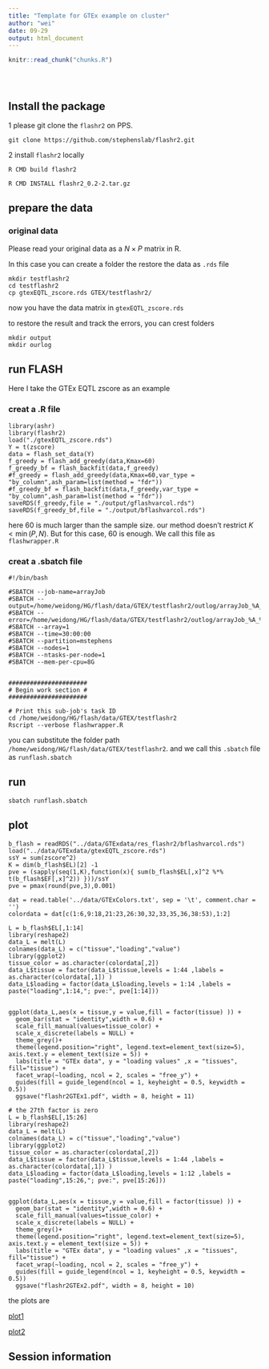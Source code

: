 ```yaml
---
title: "Template for GTEx example on cluster"
author: "wei"
date: 09-29
output: html_document
---
```


<!-- The file analysis/chunks.R contains chunks that define default settings
shared across the workflowr files. -->
```r
knitr::read_chunk("chunks.R")
```

<!-- Update knitr chunk options -->
```r
```

<!-- Insert the date the file was last updated -->
```r
```

<!-- Insert the code version (Git commit SHA1) if Git repository exists and R
 package git2r is installed -->
```r
```

<!-- Add your analysis here -->

## Install the package

1 please git clone the `flashr2` on PPS.

`git clone https://github.com/stephenslab/flashr2.git`

2 install `flashr2` locally

`R CMD build flashr2`

`R CMD INSTALL flashr2_0.2-2.tar.gz`


## prepare the data

### original data 

Please read your original data as a $N \times P$ matrix in R.

In this case you can create a folder the restore the data as `.rds` file

```
mkdir testflashr2
cd testflashr2
cp gtexEQTL_zscore.rds GTEX/testflashr2/
```

now you have the data matrix in `gtexEQTL_zscore.rds`

to restore the result and track the errors, you can crest folders

```
mkdir output
mkdir ourlog
```

## run FLASH

Here I take the GTEx EQTL zscore as an example

### creat a .R file

```
library(ashr)
library(flashr2)
load("./gtexEQTL_zscore.rds")
Y = t(zscore)
data = flash_set_data(Y)
f_greedy = flash_add_greedy(data,Kmax=60)
f_greedy_bf = flash_backfit(data,f_greedy)
#f_greedy = flash_add_greedy(data,Kmax=60,var_type = "by_column",ash_param=list(method = "fdr"))
#f_greedy_bf = flash_backfit(data,f_greedy,var_type = "by_column",ash_param=list(method = "fdr"))
saveRDS(f_greedy,file = "./output/gflashvarcol.rds")
saveRDS(f_greedy_bf,file = "./output/bflashvarcol.rds")
```

here 60 is much larger than the sample size. our method doesn't restrict $K < \min(P,N)$. But for this case, 60 is enough. We call this file as `flashwrapper.R`

### creat a .sbatch file

```
#!/bin/bash

#SBATCH --job-name=arrayJob
#SBATCH --output=/home/weidong/HG/flash/data/GTEX/testflashr2/outlog/arrayJob_%A_%a.out
#SBATCH --error=/home/weidong/HG/flash/data/GTEX/testflashr2/outlog/arrayJob_%A_%a.err
#SBATCH --array=1
#SBATCH --time=30:00:00
#SBATCH --partition=mstephens
#SBATCH --nodes=1
#SBATCH --ntasks-per-node=1
#SBATCH --mem-per-cpu=8G


######################
# Begin work section #
######################

# Print this sub-job's task ID
cd /home/weidong/HG/flash/data/GTEX/testflashr2
Rscript --verbose flashwrapper.R
```

you can substitute the folder path `/home/weidong/HG/flash/data/GTEX/testflashr2`. and we call this `.sbatch` file as `runflash.sbatch`

## run 

```
sbatch runflash.sbatch 
```

## plot

```{}
b_flash = readRDS("../data/GTExdata/res_flashr2/bflashvarcol.rds")
load("../data/GTExdata/gtexEQTL_zscore.rds")
ssY = sum(zscore^2)
K = dim(b_flash$EL)[2] -1
pve = (sapply(seq(1,K),function(x){ sum(b_flash$EL[,x]^2 %*% t(b_flash$EF[,x]^2)) }))/ssY
pve = pmax(round(pve,3),0.001)

dat = read.table('../data/GTExColors.txt', sep = '\t', comment.char = '')
colordata = dat[c(1:6,9:18,21:23,26:30,32,33,35,36,38:53),1:2]

L = b_flash$EL[,1:14]
library(reshape2)
data_L = melt(L)
colnames(data_L) = c("tissue","loading","value")
library(ggplot2)
tissue_color = as.character(colordata[,2])
data_L$tissue = factor(data_L$tissue,levels = 1:44 ,labels = as.character(colordata[,1]) )
data_L$loading = factor(data_L$loading,levels = 1:14 ,labels = paste("loading",1:14,"; pve:", pve[1:14]))


ggplot(data_L,aes(x = tissue,y = value,fill = factor(tissue) )) +
  geom_bar(stat = "identity",width = 0.6) +
  scale_fill_manual(values=tissue_color) +
  scale_x_discrete(labels = NULL) +
  theme_grey()+
  theme(legend.position="right", legend.text=element_text(size=5), axis.text.y = element_text(size = 5)) + 
  labs(title = "GTEx data", y = "loading values" ,x = "tissues", fill="tissue") +
  facet_wrap(~loading, ncol = 2, scales = "free_y") +
  guides(fill = guide_legend(ncol = 1, keyheight = 0.5, keywidth = 0.5))
  ggsave("flashr2GTEx1.pdf", width = 8, height = 11)

# the 27th factor is zero
L = b_flash$EL[,15:26]
library(reshape2)
data_L = melt(L)
colnames(data_L) = c("tissue","loading","value")
library(ggplot2)
tissue_color = as.character(colordata[,2])
data_L$tissue = factor(data_L$tissue,levels = 1:44 ,labels = as.character(colordata[,1]) )
data_L$loading = factor(data_L$loading,levels = 1:12 ,labels = paste("loading",15:26,"; pve:", pve[15:26]))


ggplot(data_L,aes(x = tissue,y = value,fill = factor(tissue) )) +
  geom_bar(stat = "identity",width = 0.6) +
  scale_fill_manual(values=tissue_color) +
  scale_x_discrete(labels = NULL) +
  theme_grey()+
  theme(legend.position="right", legend.text=element_text(size=5), axis.text.y = element_text(size = 5)) + 
  labs(title = "GTEx data", y = "loading values" ,x = "tissues", fill="tissue") +
  facet_wrap(~loading, ncol = 2, scales = "free_y") +
  guides(fill = guide_legend(ncol = 1, keyheight = 0.5, keywidth = 0.5))
  ggsave("flashr2GTEx2.pdf", width = 8, height = 10)
```


the plots are

[plot1](https://github.com/NKweiwang/flash_workflow/blob/master/analysis/flashr2GTEx1.pdf)

[plot2](https://github.com/NKweiwang/flash_workflow/blob/master/analysis/flashr2GTEx2.pdf)

## Session information

<!-- Insert the session information into the document -->
```r
```
